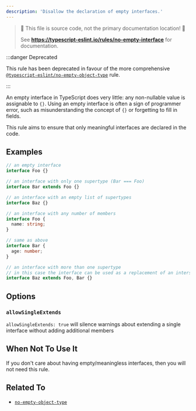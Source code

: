 ```yaml
---
description: 'Disallow the declaration of empty interfaces.'
---
```



> 🛑 This file is source code, not the primary documentation location! 🛑
>
> See **https://typescript-eslint.io/rules/no-empty-interface** for documentation.

:::danger Deprecated

This rule has been deprecated in favour of the more comprehensive [`@typescript-eslint/no-empty-object-type`](./no-empty-object-type.mdx) rule.

:::

An empty interface in TypeScript does very little: any non-nullable value is assignable to `{}`.
Using an empty interface is often a sign of programmer error, such as misunderstanding the concept of `{}` or forgetting to fill in fields.

This rule aims to ensure that only meaningful interfaces are declared in the code.

## Examples

<Tabs>
<TabItem value="❌ Incorrect">

```ts
// an empty interface
interface Foo {}

// an interface with only one supertype (Bar === Foo)
interface Bar extends Foo {}

// an interface with an empty list of supertypes
interface Baz {}
```

</TabItem>
<TabItem value="✅ Correct">

```ts
// an interface with any number of members
interface Foo {
  name: string;
}

// same as above
interface Bar {
  age: number;
}

// an interface with more than one supertype
// in this case the interface can be used as a replacement of an intersection type.
interface Baz extends Foo, Bar {}
```

</TabItem>
</Tabs>

## Options

### `allowSingleExtends`

`allowSingleExtends: true` will silence warnings about extending a single interface without adding additional members

## When Not To Use It

If you don't care about having empty/meaningless interfaces, then you will not need this rule.

## Related To

- [`no-empty-object-type`](./no-empty-object-type.mdx)
